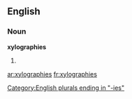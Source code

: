 ==English==

===Noun===
'''xylographies'''

# {{plural of|[[xylography]]}}

[[Category:English plurals ending in "-ies"]]

[[ar:xylographies]]
[[fr:xylographies]]
